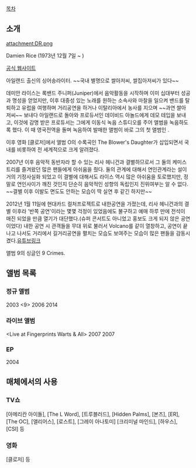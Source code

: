 [[목차]]

== 소개 ==

attachment:DR.png

Damien Rice (1973년 12월 7일 ~ )

[http://www.damienrice.com/ 공식 웹사이트]


아일랜드 출신의 싱어송라이터.
~~국내 별명으로 쌀아저씨, 쌀집아저씨가 있다~~

데미안 라이스는 록밴드 주니퍼(Juniper)에서 음악활동을 시작하며 이미 십대부터 성공과 명성을 얻었지만, 이후 대중성 있는 노래를 원하는 소속사와 마찰을 일으켜 밴드를 탈퇴하고 유럽을 여행하며 거리공연을 하거나 이탈리아에서 농사를 지으며 ~~과연 쌀아저씨~~ 보내다 아일랜드로 돌아와 프로듀서인 데이비드 아놀드에게 데모 테입을 보내고, 이것에 감명 받은 프로듀서는 그에게 이동식 녹음 스튜디오를 주어 앨범을 녹음하도록 했다. 이 때 영국전역을 돌며 녹음하여 발매한 앨범이 바로 그의 첫 앨범인 <O>.

{{{#!html
<iframe width="420" height="315" src="http://www.youtube.com/embed/8ThuXEDvCZk?rel=0" frameborder="0" allowfullscreen></iframe>
}}}
이후 영화 [클로저]에서 앨범 O의 수록곡인 The Blower's Daughter가 삽입되면서 국내를 비롯하여 전 세계적으로 크게 알려졌다.

2007년 이후 음악적 동반자라 할 수 있는 리사 헤니건과 결별하므로서 그 둘의 케미스트리를 즐겨왔던 많은 팬들에게 아쉬움을 줬다. 둘의 관계에 대해서 연인관계라는 설이 거의 기정사실화 되었고 이 결별에 대해서도 라이스 역시 많은 아쉬움을 토로했지만, 정말로 연인사이가 깨진 것인지 단순히 음악적인 성향의 독립인지 진위여부는 알 수 없다. ~~결별 이후 이발도 면도도 안하는 모습이 딱 실연 후 같긴 하지만~~

2012년 1월 11일에 현대카드 컬처프로젝트로 내한공연을 가졌는데, 리사 헤니건과의 결별 이후라 '반쪽 공연'이라는 몇몇 걱정이 있었음에도 불구하고 예매 하루 만에 전석이 매진 되었을 만큼 열기가 대단했다.(슈퍼 콘서트도 아니었고 홍보도 크게 되지 않은 공연이었다)
내한 공연 시 관객들을 무대 위로 불러서 Volcano를 같이 열창하고, 공연이 끝나고 나서도 거리에서 길거리공연을 펼치는 모습도 보여주는 모습이 많은 팬들을 감동시켰다.[http://youtu.be/ALiRKf_iK68 유튜브링크]

{{{#!html
<iframe width="560" height="315" src="http://www.youtube.com/embed/fTRWweD0sB0?list=UUbWS-PlfOaNhDHiQFGZq-2w" frameborder="0" allowfullscreen></iframe>
}}} 
앨범 9의 싱글인 9 Crimes.


== 앨범 목록 ==

=== 정규 앨범 ===

<O> 2003
<9> 2006
<My Favourite Faded Fantasy> 2014

=== 라이브 앨범 ===

<Live at Fingerprints Warts & All> 2007
<Live from the Union Chapel> 2007

=== EP ===

<B-Sides> 2004

== 매체에서의 사용 ==

=== TV쇼 ===

[아메리칸 아이돌], [The L Word], [트루블러드], [Hidden Palms], [본즈], [ER], [The OC], [앨리어스], [로스트], [그레이 아나토미] [크리미널 마인드], [하우스], [CSI] 등

=== 영화 ===
[클로저] 등

